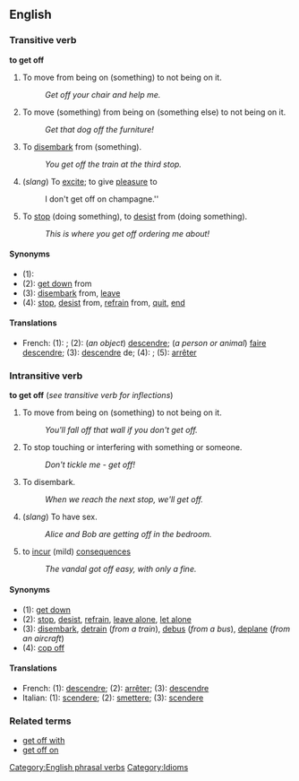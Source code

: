 ==English==
===Transitive verb===
'''to get off'''

#To move from being on (something) to not being on it.
#:''Get off your chair and help me.''
#To move (something) from being on (something else) to not being on it.
#:''Get that dog off the furniture!''
#To [[disembark]] from (something).
#:''You get off the train at the third stop.''
#(''slang'') To [[excite]]; to give [[pleasure]] to <!--move to "get off on"?-->
#: I don't get off on champagne.''
#To [[stop]] (doing something), to [[desist]] from (doing something).
#: ''This is where you get off ordering me about!''

====Synonyms====
*(1):
*(2): [[get down]] from
*(3): [[disembark]] from, [[leave]]
*(4): [[stop]], [[desist]] from, [[refrain]] from, [[quit]], [[end]]

====Translations====
*French: (1): ; (2): (''an object'') [[descendre]]; (''a person or animal'') [[faire]] [[descendre]]; (3): [[descendre]] de; (4): ; (5): [[arrêter]]

===Intransitive verb===
'''to get off''' (''see transitive verb for inflections'')

#To move from being on (something) to not being on it.
#:''You'll fall off that wall if you don't get off.''
#To stop touching or interfering with something or someone.
#:''Don't tickle me - get off!''
#To disembark.
#:''When we reach the next stop, we'll get off.''
#(''slang'') To have sex.
#:''Alice and Bob are getting off in the bedroom.''
#to [[incur]] (mild) [[consequences]] 
#:''The vandal got off easy, with only a fine.''

====Synonyms====
*(1): [[get down]]
*(2): [[stop]], [[desist]], [[refrain]], [[leave alone]], [[let alone]]
*(3): [[disembark]], [[detrain]] (''from a train''), [[debus]] (''from a bus''), [[deplane]] (''from an aircraft'')
*(4): [[cop off]] <!--etc-->

====Translations====
*French: (1): [[descendre]]; (2): [[arrêter]]; (3): [[descendre]]
*Italian: (1): [[scendere]]; (2): [[smettere]]; (3): [[scendere]]

===Related terms===
*[[get off with]]
*[[get off on]]


[[Category:English phrasal verbs]]
[[Category:Idioms]]